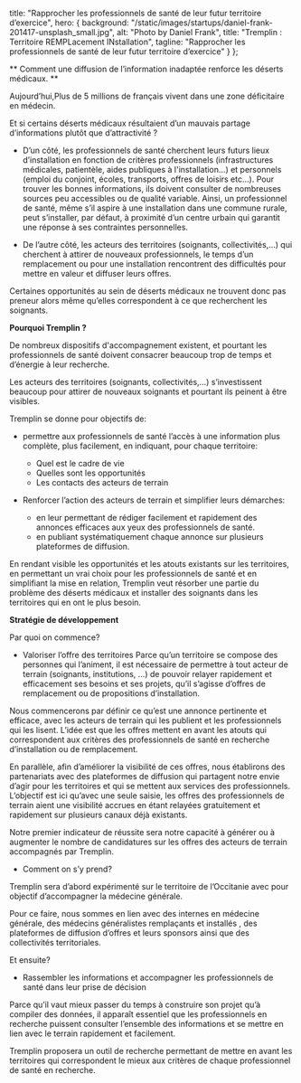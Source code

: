 
title: "Rapprocher les professionnels de santé de leur futur territoire d’exercice",
hero: {
background: "/static/images/startups/daniel-frank-201417-unsplash_small.jpg",
alt: "Photo by Daniel Frank",
title: "Tremplin : Territoire REMPLacement INstallation",
tagline: "Rapprocher les professionnels de santé de leur futur territoire d’exercice"
}
};

<LayoutArticle meta={meta} startup="tremplin">

** Comment une diffusion de l’information inadaptée renforce les déserts médicaux. **

Aujourd’hui,Plus de 5 millions de français vivent dans une zone déficitaire en médecin.

Et si certains déserts médicaux résultaient d’un mauvais partage d’informations plutôt que d’attractivité ?

- D’un côté, les professionnels de santé cherchent leurs futurs lieux d’installation en fonction de critères professionnels (infrastructures médicales, patientèle, aides publiques à l'installation...) et personnels (emploi du conjoint, écoles, transports, offres de loisirs etc…). Pour trouver les bonnes informations, ils doivent consulter de nombreuses sources peu accessibles ou de qualité variable. Ainsi, un professionnel de santé, même s’il aspire à une installation dans une commune rurale, peut s’installer, par défaut, à proximité d’un centre urbain qui garantit une réponse à ses contraintes personnelles.

- De l’autre côté, les acteurs des territoires (soignants, collectivités,…) qui cherchent à attirer de nouveaux professionnels, le temps d’un remplacement ou pour une installation rencontrent des difficultés pour mettre en valeur et diffuser leurs offres.

Certaines opportunités au sein de déserts médicaux ne trouvent donc pas preneur alors même qu’elles correspondent à ce que recherchent les soignants.

**Pourquoi Tremplin ?**

De nombreux dispositifs d'accompagnement existent, et pourtant les professionnels de santé doivent consacrer beaucoup trop de temps et d’énergie à leur recherche.

Les acteurs des territoires (soignants, collectivités,…) s’investissent beaucoup pour attirer de nouveaux soignants et pourtant ils peinent à être visibles.

Tremplin se donne pour objectifs de:

- permettre aux professionnels de santé l’accès à une information plus complète, plus facilement, en indiquant, pour chaque territoire:

  - Quel est le cadre de vie
  - Quelles sont les opportunités
  - Les contacts des acteurs de terrain

- Renforcer l’action des acteurs de terrain et simplifier leurs démarches:
  - en leur permettant de rédiger facilement et rapidement des annonces efficaces aux yeux des professionnels de santé.
  - en publiant systématiquement chaque annonce sur plusieurs plateformes de diffusion.

En rendant visible les opportunités et les atouts existants sur les territoires, en permettant un vrai choix pour les professionnels de santé et en simplifiant la mise en relation, Tremplin veut résorber une partie du problème des déserts médicaux et installer des soignants dans les territoires qui en ont le plus besoin.

**Stratégie de développement**

Par quoi on commence?

- Valoriser l’offre des territoires
  Parce qu’un territoire se compose des personnes qui l’animent, il est nécessaire de permettre à tout acteur de terrain (soignants, institutions, …) de pouvoir relayer rapidement et efficacement ses besoins et ses projets, qu’il s’agisse d’offres de remplacement ou de propositions d’installation.

Nous commencerons par définir ce qu’est une annonce pertinente et efficace, avec les acteurs de terrain qui les publient et les professionnels qui les lisent. L’idée est que les offres mettent en avant les atouts qui correspondent aux critères des professionnels de santé en recherche d’installation ou de remplacement.

En parallèle, afin d’améliorer la visibilité de ces offres, nous établirons des partenariats avec des plateformes de diffusion qui partagent notre envie d’agir pour les territoires et qui se mettent aux services des professionnels. L’objectif est ici qu’avec une seule saisie, les offres des professionnels de terrain aient une visibilité accrues en étant relayées gratuitement et rapidement sur plusieurs canaux déjà existants.

Notre premier indicateur de réussite sera notre capacité à générer ou à augmenter le nombre de candidatures sur les offres des acteurs de terrain accompagnés par Tremplin.

- Comment on s’y prend?

Tremplin sera d’abord expérimenté sur le territoire de l’Occitanie avec pour objectif d’accompagner la médecine générale.

Pour ce faire, nous sommes en lien avec des internes en médecine générale, des médecins généralistes remplaçants et installés , des plateformes de diffusion d’offres et leurs sponsors ainsi que des collectivités territoriales.

Et ensuite?

- Rassembler les informations et accompagner les professionnels de santé dans leur prise de décision

Parce qu’il vaut mieux passer du temps à construire son projet qu’à compiler des données, il apparaît essentiel que les professionnels en recherche puissent consulter l’ensemble des informations et se mettre en lien avec le terrain rapidement et facilement.

Tremplin proposera un outil de recherche permettant de mettre en avant les territoires qui correspondent le mieux aux critères de chaque professionnel de santé en recherche.

</LayoutArticle>
